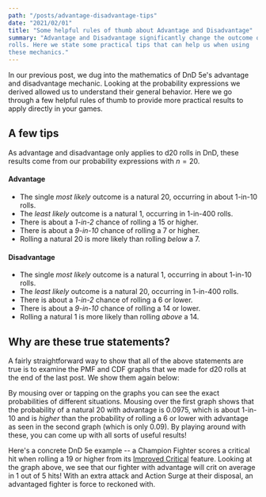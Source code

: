 ```yaml
---
path: "/posts/advantage-disadvantage-tips"
date: "2021/02/01"
title: "Some helpful rules of thumb about Advantage and Disadvantage"
summary: "Advantage and Disadvantage significantly change the outcome of dice
rolls. Here we state some practical tips that can help us when using
these mechanics."
---
```



In our <Link to="/posts/advantage-disadvantage-distribution">
previous post</Link>, we dug into the mathematics of DnD 5e's advantage and
disadvantage mechanic. Looking at the probability expressions we derived
allowed us to understand their general behavior. Here we go through
a few helpful rules of thumb to provide more practical results to
apply directly in your games.

## A few tips

As advantage and disadvantage only applies to d20 rolls in DnD, these results
come from our probability expressions with $n=20$.

#### Advantage

* The single _most likely_ outcome is a natural 20, occurring in about 1-in-10 rolls.
* The _least likely_ outcome is a natural 1, occurring in 1-in-400 rolls.
* There is about a _1-in-2_ chance of rolling a 15 or higher.
* There is about a _9-in-10_ chance of rolling a 7 or higher.
* Rolling a natural 20 is more likely than rolling _below_ a 7.

#### Disadvantage

* The single _most likely_ outcome is a natural 1, occurring in about 1-in-10 rolls.
* The _least likely_ outcome is a natural 20, occurring in 1-in-400 rolls.
* There is about a _1-in-2_ chance of rolling a 6 or lower.
* There is about a _9-in-10_ chance of rolling a 14 or lower.
* Rolling a natural 1 is more likely than rolling _above_ a 14.

## Why are these true statements?

A fairly straightforward way to show that all of the above statements are true 
is to examine the PMF and CDF graphs that we made for d20 rolls at the end 
of the last post. We show them again below:

<VegaWrapper spec={adv_vs_dis} />

<VegaWrapper spec={cdf} />

By mousing over or tapping on the graphs you can see the exact
probabilities of different situations. Mousing over the first graph
shows that the probability of a natural 20 with advantage is 0.0975, which is
about 1-in-10 and is _higher_ than the probability of rolling a 6 or lower 
with advantage as seen in the second graph (which is only 0.09).
By playing around with these, you can come up with all sorts of useful results!

Here's a concrete DnD 5e example -- a Champion Fighter scores a critical hit
when rolling a 19 or higher from its [Improved
Critical](https://roll20.net/compendium/dnd5e/Fighter#toc_19) feature. Looking 
at the graph above, we see that our fighter with advantage will crit on
average in 1 out of 5 hits! With an extra attack and Action Surge at their
disposal, an advantaged fighter is force to reckoned with.